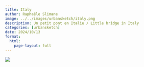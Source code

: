 ```yaml
---
title: Italy
author: Raphaële Slimane
image: ../../images/urbansketch/italy.png
description: Un petit pont en Italie / Little bridge in Italy
categories: [urbansketch]
date: 2024/10/13
format:
  html:
    page-layout: full
---
```


![](../../images/urbansketch/italy.png)

